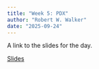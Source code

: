 ```yaml
---
title: "Week 5: PDX"
author: "Robert W. Walker"
date: "2025-09-24"
---
```


A link to the slides for the day.

[Slides](https://robertwwalker.github.io/DADM-P25/slides/dadmpdx-gstw1/)